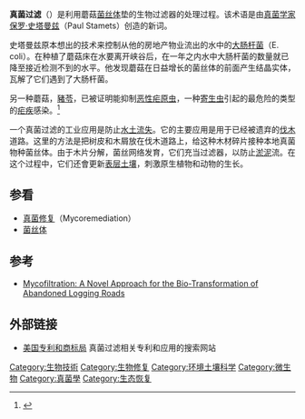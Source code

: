 '''真菌过滤'''（{{lang-en|Mycofiltration}}）是利用蘑菇[[菌丝体|菌丝体]]垫的生物过滤器的处理过程。该术语是由[[真菌学|真菌学家]][[保罗·史塔曼兹|保罗·史塔曼兹]]（Paul Stamets）创造的新词。

史塔曼兹原本想出的技术来控制从他的房地产物业流出的水中的[[大肠杆菌|大肠杆菌]]（E. coli）。在种植了蘑菇床在水要离开峡谷后，在一年之内水中大肠杆菌的数量就已降至接近检测不到的水平。他发现蘑菇在日益增长的菌丝体的前面产生结晶实体，瓦解了它们遇到了大肠杆菌。{{Citation needed|Date=December 2013}}

另一种蘑菇，[[豬苓|豬苓]]，已被证明能抑制[[恶性疟原虫|恶性疟原虫]]，一种[[寄生虫|寄生虫]]引起的最危险的类型的[[疟疾|疟疾]]感染。<ref>{{Citation
 |last         = Lovy
 |first        = Alenka
 |author-link  = 
 |last2        = Knowles
 |first2       = Barbara
 |author2-link = 
 |title        = Activity of Edible Mushrooms Against the Growth of Human T4 Leukemic Cancer Cells, HeLa Cervical Cancer Cells, and Plasmodium falciparum
 |journal      = Journal of Herbs, Spices & Medicinal Plants
 |volume       = 6
 |issue        = 4
 |pages        = 49–58
 |date         = 
 |year         = 1999
 |url          = http://www.haworthpress.com/store/ArticleAbstract.asp?sid=LUL6525RWG098MNCNLDKPNVGUMLT2L10&ID=45686
 |doi          = 10.1300/J044v06n04_06
 |id           = 
 |last3        = Labbe
 |first3       = Ronald
 |last4        = Nolan
 |first4       = Linda
 |accessdate   = 2013-12-28
 |archive-date = 2019-12-14
 |archive-url  = https://web.archive.org/web/20191214215802/http://taylorandfrancis.com/
 |dead-url     = no
}}</ref>

一个真菌过滤的工业应用是防止[[水土流失|水土流失]]。它的主要应用是用于已经被遗弃的[[伐木|伐木]]道路。这里的方法是把树皮和木屑放在伐木道路上，给这种木材碎片接种本地真菌物种菌丝体。由于木片分解，菌丝网络发育，它们充当过滤器，以防止[[淤泥|淤泥]]流。在这个过程中，它们还會更新[[表土|表层土壤]]，刺激原生植物和动物的生长。

==参看==
{{Portal box|可持续发展|真菌}}
* [[真菌修复|真菌修复]]（Mycoremediation）
* [[菌丝体|菌丝体]]

==参考==
{{reflist}}
*[http://www.fungi.com/blog/items/mycorestoration-of-abandoned-logging-roads.html Mycofiltration: A Novel Approach for the Bio-Transformation of Abandoned Logging Roads] {{Wayback|url=http://www.fungi.com/blog/items/mycorestoration-of-abandoned-logging-roads.html |date=20180131230049 }}

==外部链接==
* [http://www.USPTO.gov 美国专利和商标局] {{Wayback|url=http://www.uspto.gov/ |date=20190530083618 }} 真菌过滤相关专利和应用的搜索网站

[[Category:生物技術|Category:生物技術]]
[[Category:生物修复|Category:生物修复]]
[[Category:环境土壤科学|Category:环境土壤科学]]
[[Category:微生物|Category:微生物]]
[[Category:真菌學|Category:真菌學]]
[[Category:生态恢复|Category:生态恢复]]